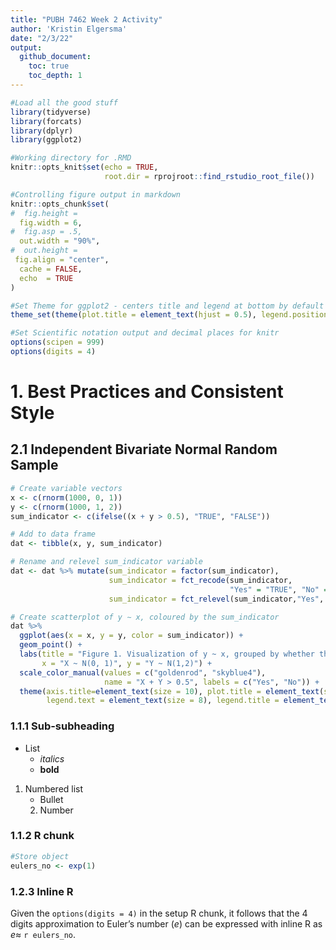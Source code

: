 ```yaml
---
title: "PUBH 7462 Week 2 Activity"
author: 'Kristin Elgersma'
date: "2/3/22"
output: 
  github_document:
    toc: true
    toc_depth: 1
---
```


```r
#Load all the good stuff
library(tidyverse)
library(forcats)
library(dplyr)
library(ggplot2)

#Working directory for .RMD
knitr::opts_knit$set(echo = TRUE,
                     root.dir = rprojroot::find_rstudio_root_file())

#Controlling figure output in markdown
knitr::opts_chunk$set(
#  fig.height =   
  fig.width = 6,
#  fig.asp = .5,
  out.width = "90%",
#  out.height = 
 fig.align = "center",
  cache = FALSE,
  echo  = TRUE
)

#Set Theme for ggplot2 - centers title and legend at bottom by default
theme_set(theme(plot.title = element_text(hjust = 0.5), legend.position = "bottom"))

#Set Scientific notation output and decimal places for knitr
options(scipen = 999)
options(digits = 4)
```

# 1. Best Practices and Consistent Style

## 2.1 Independent Bivariate Normal Random Sample

```r

# Create variable vectors
x <- c(rnorm(1000, 0, 1))
y <- c(rnorm(1000, 1, 2))
sum_indicator <- c(ifelse((x + y > 0.5), "TRUE", "FALSE"))

# Add to data frame
dat <- tibble(x, y, sum_indicator)

# Rename and relevel sum_indicator variable
dat <- dat %>% mutate(sum_indicator = factor(sum_indicator),
                      sum_indicator = fct_recode(sum_indicator, 
                                                 "Yes" = "TRUE", "No" = "FALSE"),
                      sum_indicator = fct_relevel(sum_indicator,"Yes", "No"))

# Create scatterplot of y ∼ x, coloured by the sum_indicator
dat %>%
  ggplot(aes(x = x, y = y, color = sum_indicator)) +
  geom_point() +
  labs(title = "Figure 1. Visualization of y ~ x, grouped by whether the outcome is greater than 0.5", 
       x = "X ~ N(0, 1)", y = "Y ~ N(1,2)") +
  scale_color_manual(values = c("goldenrod", "skyblue4"), 
                     name = "X + Y > 0.5", labels = c("Yes", "No")) +
  theme(axis.title=element_text(size = 10), plot.title = element_text(size = 12), 
        legend.text = element_text(size = 8), legend.title = element_text(size = 10))
```


### 1.1.1 Sub-subheading  

- List  
    - *italics*  
    - **bold**  
    
1. Numbered list  
    - Bullet  
    2. Number  
    
### 1.1.2 R chunk  

```r
#Store object
eulers_no <- exp(1)
```

### 1.2.3 Inline R

Given the `options(digits = 4)` in the setup R chunk, it follows that the 4 digits approximation to Euler's number ($e$) can be expressed with inline R as $e \approx$ `r eulers_no`. 